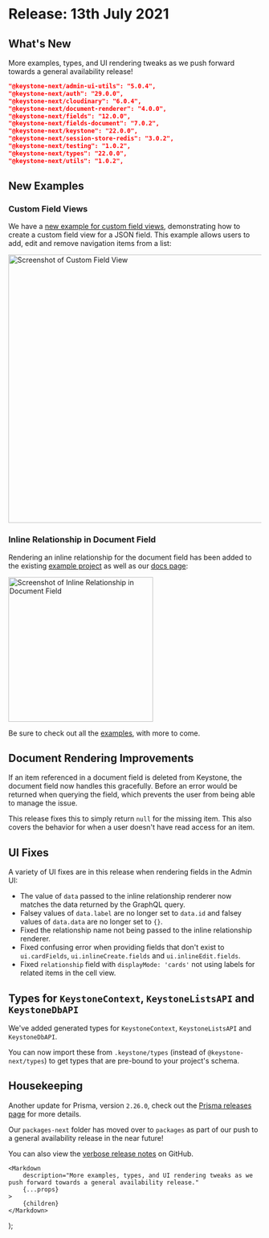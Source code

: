 
# Release: 13th July 2021

## What's New

More examples, types, and UI rendering tweaks as we push forward towards a general availability release! <Emoji symbol="🚀" alt="Rocket" />

```json
"@keystone-next/admin-ui-utils": "5.0.4",
"@keystone-next/auth": "29.0.0",
"@keystone-next/cloudinary": "6.0.4",
"@keystone-next/document-renderer": "4.0.0",
"@keystone-next/fields": "12.0.0",
"@keystone-next/fields-document": "7.0.2",
"@keystone-next/keystone": "22.0.0",
"@keystone-next/session-store-redis": "3.0.2",
"@keystone-next/testing": "1.0.2",
"@keystone-next/types": "22.0.0",
"@keystone-next/utils": "1.0.2",
```

## New Examples <Emoji symbol="📖" alt="Book" />

### Custom Field Views

We have a [new example for custom field views](https://github.com/keystonejs/keystone/tree/main/examples/custom-field-view), demonstrating how to create a custom field view for a JSON field. This example allows users to add, edit and remove navigation items from a list:

<img
	width="534"
	alt="Screenshot of Custom Field View"
	src="https://user-images.githubusercontent.com/737821/125416760-ad68037b-7978-4c98-9d03-c877dadb98c3.png"
/>

### Inline Relationship in Document Field

Rendering an inline relationship for the document field has been added to the existing [example project](https://github.com/keystonejs/keystone/blob/b21b4e0595e65d44d5863417f9e49981f1f8da54/examples/document-field/schema.ts#L28) as well as our [docs page](https://keystonejs.com/docs/guides/document-fields#inline-relationships):

<img
	width="288"
	alt="Screenshot of Inline Relationship in Document Field"
	src="https://user-images.githubusercontent.com/737821/125416705-70d8cfb8-2275-440a-9720-c7e6e56e2b8b.png"
/>

Be sure to check out all the [examples](https://github.com/keystonejs/keystone/tree/main/examples), with more to come.

## Document Rendering Improvements <Emoji symbol="📇" alt="Cards" />

If an item referenced in a document field is deleted from Keystone, the document field now handles this gracefully. Before an error would be returned when querying the field, which prevents the user from being able to manage the issue.

This release fixes this to simply return `null` for the missing item. This also covers the behavior for when a user doesn't have read access for an item.

## UI Fixes <Emoji symbol="⚙️" alt="Gear" />

A variety of UI fixes are in this release when rendering fields in the Admin UI:

-   The value of `data` passed to the inline relationship renderer now matches the data returned by the GraphQL query.
-   Falsey values of `data.label` are no longer set to `data.id` and falsey values of `data.data` are no longer set to `{}`.
-   Fixed the relationship name not being passed to the inline relationship renderer.
-   Fixed confusing error when providing fields that don't exist to `ui.cardFields`, `ui.inlineCreate.fields` and `ui.inlineEdit.fields`.
-   Fixed `relationship` field with `displayMode: 'cards'` not using labels for related items in the cell view.

## Types for `KeystoneContext`, `KeystoneListsAPI` and `KeystoneDbAPI` <Emoji symbol="🪢" alt="Knot" />

We've added generated types for `KeystoneContext`, `KeystoneListsAPI` and `KeystoneDbAPI`.

You can now import these from `.keystone/types` (instead of `@keystone-next/types`) to get types that are pre-bound to your project's schema.

## Housekeeping <Emoji symbol="🧹" alt="Broom" />

Another update for Prisma, version `2.26.0`, check out the [Prisma releases page](https://github.com/prisma/prisma/releases/tag/2.26.0) for more details.

Our `packages-next` folder has moved over to `packages` as part of our push to a general availability release in the near future!

You can also view the [verbose release notes](https://github.com/keystonejs/keystone/releases/tag/2021-07-13) on GitHub.

	<Markdown
		description="More examples, types, and UI rendering tweaks as we push forward towards a general availability release."
		{...props}
	>
		{children}
	</Markdown>
);
